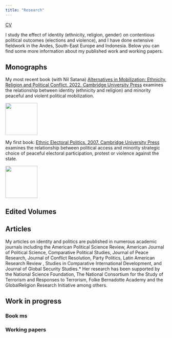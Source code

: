 ```yaml
---
title: "Research"
---
```


[CV](files/Birnir_CV.pdf)

I study the effect of identity (ethnicity, religion, gender) on contentious political outcomes (elections and violence), and I have done extensive fieldwork in the Andes, South-East Europe and Indonesia. Below you can find some more information about my published work and working papers.

## Monographs

::: column-body
My most recent book (with Nil Satana) [Alternatives in Mobilization: Ethnicity, Religion and Political Conflict. 2022. Cambridge University Press](https://www.amazon.com/Alternatives-Mobilization-Ethnicity-Religion-Political-ebook/dp/B09YM2XZFT/ref=sr_1_3?crid=3BVVYV26GAIY4&keywords=Birnir+Johanna&qid=1677881510&sprefix=birnir+johanna%2Caps%2C144&sr=8-3) examines the relationship between identity (ethnicity and religion) and minority peaceful and violent political mobilization.
:::

::: column-margin
![](images/Alternatives.png){width="100"}
:::



::: column-body
My first book: [Ethnic Electoral Politics. 2007. Cambridge University Press](https://www.amazon.com/Ethnicity-Electoral-Politics-J%C3%B3hanna-Krist%C3%ADn-ebook/dp/B0014D3T5U/ref=sr_1_1?crid=3BVVYV26GAIY4&keywords=Birnir+Johanna&qid=1677881738&sprefix=birnir+johanna%2Caps%2C144&sr=8-1) examines the relationship between political access and minority strategic choice of peaceful electoral participation, protest or violence against the state.
:::

::: column-margin
![](images/EEPolitics.png){width="100"}
:::

## Edited Volumes

## Articles

My articles on identity and politics are published in numerous academic journals including the American Political Science Review, American Journal of Political Science, Comparative Political Studies, Journal of Peace Research, Journal of Conflict Resolution, Party Politics, Latin American Research Review , Studies in Comparative International Development, and Journal of Global Security Studies.\* Her research has been supported by the National Science Foundation, The National Consortium for the Study of Terrorism and Responses to Terrorism, Folke Bernadotte Academy and the GlobalReligion Research Initiative among others.

## Work in progress

### Book ms

### Working papers
